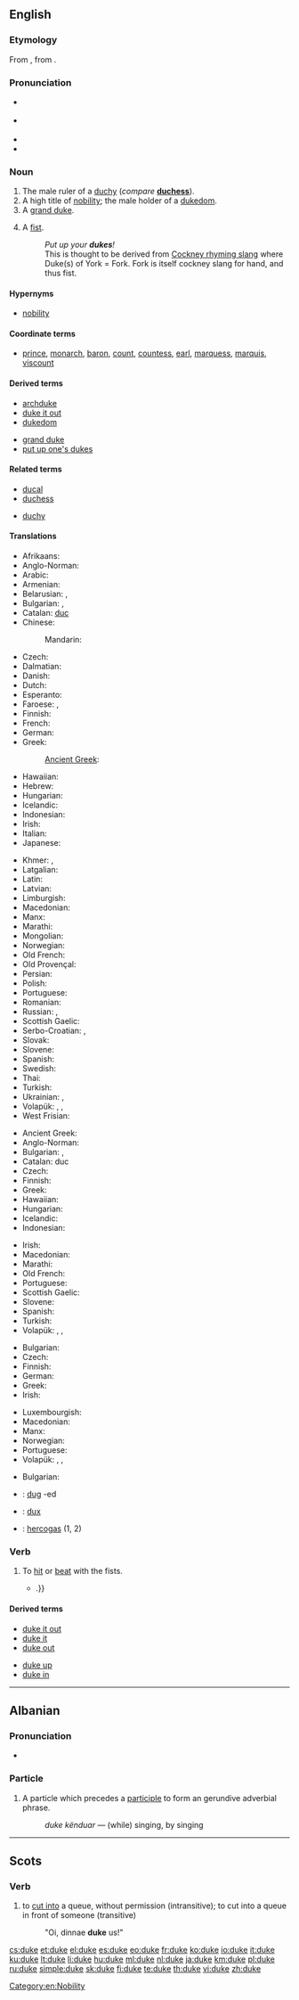 {{also|Duke}}
==English==
{{wikipedia}}

===Etymology===
From {{etyl|fro}} {{term|lang=fro|duc}}, from {{etyl|la}} {{term|lang=la|dux}}.

===Pronunciation===
* {{a|UK}} {{IPA|/djuːk/|/dʒuːk/}}
* {{a|US}} {{IPA|/duːk/}}
* {{audio|en-us-duke.ogg|Audio (US)}}
* {{rhymes|uːk}}

===Noun===
{{en-noun}}

# The male ruler of a [[duchy]] (''compare'' '''[[duchess]]''').
# A high title of [[nobility]]; the male holder of a [[dukedom]].
# A [[grand duke]].
# {{slang|usually in plural}} A [[fist]].
#: ''Put up your '''dukes'''!''
#: This is thought to be derived from [[Wikipedia:Cockney rhyming slang|Cockney rhyming slang]] where Duke(s) of York = Fork. Fork is itself cockney slang for hand, and thus fist.

====Hypernyms====
* [[nobility]]

====Coordinate terms====
{{checksense}}
* [[prince]], [[monarch]], [[baron]], [[count]], [[countess]], [[earl]], [[marquess]], [[marquis]], [[viscount]]

====Derived terms====
{{rel-top|terms derived from ''duke'' (noun)}}
* [[archduke]]
* [[duke it out]]
* [[dukedom]]
{{rel-mid}}
* [[grand duke]]
* [[put up one's dukes]]
{{rel-bottom}}

====Related terms====
{{rel-top|terms related to ''duke'' (noun)}}
* [[ducal]]
* [[duchess]]
{{rel-mid}}
* [[duchy]]
{{rel-bottom}}

====Translations====
{{trans-top|male ruler of a duchy}}
* Afrikaans: {{t-|af|hertog}}
* Anglo-Norman: {{tø|xno|duc}}
* Arabic: {{t-|ar|دوق|m|tr=dūq|sc=Arab}}
* Armenian: {{t-|hy|դուքս|tr=duk's}}
* Belarusian: {{t-|be|герцаг|m|tr=hjércah|sc=Cyrl}}, {{t-|be|князь|m|tr=knjazʹ|sc=Cyrl}}
* Bulgarian: {{t+|bg|херцог|m|tr=hércog}}, {{t-|bg|дук|m|tr=duk}}
* Catalan: [[duc]] {{m}}
* Chinese:
*: Mandarin: {{t|cmn|公爵|tr=gōngjué|sc=Hani}}
* Czech: {{t-|cs|vévoda|m}}
* Dalmatian: {{tø|dlm|ducat|m}}
* Danish: {{t-|da|hertug}}
* Dutch: {{t+|nl|hertog|m}}
* Esperanto: {{t-|eo|duko}}
* Faroese: {{t-|fo|hertogi|m}}, {{t-|fo|hertugi|m}}
* Finnish: {{t+|fi|herttua}}
* French: {{t+|fr|duc|m}}
* German: {{t+|de|Herzog|m}}
* Greek: {{t+|el|δούκας|m|tr=doúkas}}
*: [[Ancient Greek]]: {{tø|grc|δούξ|sc=polytonic}}
* Hawaiian: {{tø|haw|duke}}
* Hebrew: {{t+|he|דוכס}}
* Hungarian: {{t+|hu|herceg}}
* Icelandic: {{t-|is|hertogi|m}}
* Indonesian: {{t+|id|adipati}}
* Irish: {{t+|ga|diúc|m}}
* Italian: {{t+|it|duca|m}}
* Japanese: {{t+|ja|公爵|tr=こうしゃく, kōshaku|sc=Jpan}}
{{trans-mid}}
* Khmer: {{t-|km|ចៅពញា|m|tr=chav pnyie}}, {{t-|km|អ្នកឧកញ៉ា|tr=neak ok nha|sc=Khmr}}
* Latgalian: {{tø|ltg|gercogs|m}}
* Latin: {{t+|la|dux|m}}
* Latvian: {{t-|lv|herzogs}}
* Limburgish: {{t-|li|hertog}}
* Macedonian: {{t-|mk|војвода|m|tr=vójvoda}}
* Manx: {{t-|gv|duic}}
* Marathi: {{t-|mr|ड्यूक|tr=ḍyūka|sc=Deva}}
* Mongolian: {{t-|mn|гүн|tr=gün|sc=Cyrl}}
* Norwegian: {{t-|no|hertug}}
* Old French: {{tø|fro|duc|m}}
* Old Provençal: {{tø|pro|duc|m}}
* Persian: {{t+|fa|دوک|tr=duk|sc=fa-Arab}}
* Polish: {{t+|pl|książę|m}}
* Portuguese: {{t+|pt|duque|m}}
* Romanian: {{t+|ro|duce|m}}
* Russian: {{t+|ru|герцог|m|tr=gércog}}, {{t+|ru|князь|m|tr=knjazʹ|sc=Cyrl}}
* Scottish Gaelic: {{t-|gd|diùc|m}}
* Serbo-Croatian: {{t-|sh|vojvoda|m}}, {{t-|sh|војвода|m}}
* Slovak: {{t-|sk|vojvoda|m}}
* Slovene: {{t+|sl|vojvoda|m}}
* Spanish: {{t+|es|duque|m}}
* Swedish: {{t+|sv|hertig}}
* Thai: {{t-|th|เจ้าพระยา|tr=jâo prá yaa|sc=Thai}}
* Turkish: {{t+|tr|dük}}
* Ukrainian: {{t-|uk|герцог|m|tr=hércoh|sc=Cyrl}}, {{t-|uk|князь|m|tr=knjazʹ|sc=Cyrl}}
* Volapük: {{qualifier|♂♀}} {{t+|vo|dük|}}, {{qualifier|♂}} {{t-|vo|hidük|}}, {{qualifier|♀}} {{t+|vo|jidük|}}
* West Frisian: {{t-|fy|hartoch}}
{{trans-bottom}}

{{trans-top|male holder of a dukedom}}
* Ancient Greek: {{tø|grc|δούξ|m|sc=polytonic}}
* Anglo-Norman: {{tø|xno|duc}}
* Bulgarian: {{t+|bg|херцог|m}}, {{t-|bg|дук|m}}
* Catalan: duc
* Czech: {{t-|cs|vévoda|m}}
* Finnish: {{t+|fi|herttua}}
* Greek: {{t+|el|δούκας|m|tr=doúkas}}
* Hawaiian: {{tø|haw|duke}}
* Hungarian: {{t+|hu|herceg}}
* Icelandic: {{t-|is|hertogi|m}}
* Indonesian: {{t+|id|adipati}}
{{trans-mid}}
* Irish: {{t+|ga|diúc|m}}
* Macedonian: {{t-|mk|војвода|m|tr=vójvoda}}
* Marathi: {{t-|mr|ड्यूक|tr=ḍyūka|sc=Deva}}
* Old French: {{tø|fro|duc|m}}
* Portuguese: {{t+|pt|duque|m}}
* Scottish Gaelic: {{t-|gd|diùc|m}}
* Slovene: {{t+|sl|vojvoda|m}}
* Spanish: {{t+|es|duque|m}}
* Turkish: {{t+|tr|dük}}
* Volapük: {{qualifier|♂♀}} {{t+|vo|dük|}}, {{qualifier|♂}} {{t-|vo|hidük|}}, {{qualifier|♀}} {{t+|vo|jidük|}}
{{trans-bottom}}

{{trans-top|grand duke}}
* Bulgarian: {{t-|bg|велик херцог|m}}
* Czech: {{t-|cs|velkovévoda|m}}
* Finnish: {{t-|fi|suurherttua}}
* German: {{t+|de|Großherzog|m}}
* Greek: {{t-|el|μέγας δούκας|m|tr=mégas doúkas}}
* Irish: {{t-|ga|ard-diúc|m}}
{{trans-mid}}
* Luxembourgish: {{t-|lb|Herzog}}
* Macedonian: {{t-|mk|велик војвода|m|tr=vélik vójvoda}}
* Manx: {{t-|gv|ard-duic|m}}
* Norwegian: {{t|no|storhertug|m}}
* Portuguese: {{t-|pt|grão-duque}}
* Volapük: {{qualifier|♂♀}} {{t+|vo|ledük|}}, {{qualifier|♂}} {{t-|vo|hiledük|}}, {{qualifier|♀}} {{t+|vo|jiledük|}}
{{trans-bottom}}

{{trans-top|slang: fist}}
* Bulgarian: {{t+|bg|юмрук|m}}
{{trans-mid}}
{{trans-bottom}}

<!--Remove this section once all of the translations below have been moved into the tables above.-->
{{checktrans-top}}
* {{ttbc|br}}: [[dug]] {{m}} -ed {{p}}
* {{ttbc|la}}: [[dux]] {{m}}
* {{ttbc|lt}}: [[hercogas]] {{m}} (1, 2)
{{trans-bottom}}

===Verb===
{{en-verb|duk|es}}

# {{transitive}} To [[hit]] or [[beat]] with the fists.
#* {{quote-book|2003|John A. Dinan|Private Eyes in the Comics|isbn=159393002X|pageurl=http://books.google.com/books?id=7vvAzXjtBAcC&pg=PA65|page=65
|passage=It seems that PI Rainer was '''duked''' by his wife {{...|and he explores his feelings of being on the receiving end of a beating with the gal who is the object of their $300 case, Leila Burnett}}.}}

====Derived terms====
{{rel-top|terms derived from ''duke'' (verb)}}
* [[duke it out]]
* [[duke it]]
* [[duke out]]
{{rel-mid}}
* [[duke up]]
* [[duke in]]
{{rel-bottom}}

[[Category:en:Nobility]]

----

==Albanian==

===Pronunciation===
* {{IPA|[ˈdukɛ]|lang=sq}}

===Particle===
{{head|sq|particle}}

# A particle which precedes a [[participle]] to form an gerundive adverbial phrase.
#: ''duke kënduar'' — (while) singing, by singing

----

==Scots==

===Verb===
{{sco-verb|dukes|dukin|dukit|dukit}}

# to [[cut in]]to a queue, without permission (intransitive); to cut into a queue in front of someone (transitive)
#: "Oi, dinnae '''duke''' us!"

[[cs:duke]]
[[et:duke]]
[[el:duke]]
[[es:duke]]
[[eo:duke]]
[[fr:duke]]
[[ko:duke]]
[[io:duke]]
[[it:duke]]
[[ku:duke]]
[[lt:duke]]
[[li:duke]]
[[hu:duke]]
[[ml:duke]]
[[nl:duke]]
[[ja:duke]]
[[km:duke]]
[[pl:duke]]
[[ru:duke]]
[[simple:duke]]
[[sk:duke]]
[[fi:duke]]
[[te:duke]]
[[th:duke]]
[[vi:duke]]
[[zh:duke]]